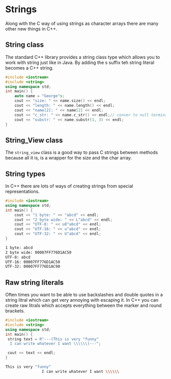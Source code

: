 # Strings

Along with the C way of using strings as character arrays there are many other new things in C++.

## String class

The standard C++ library provides a string class type which allows you to work with string just like in Java. By adding the s suffix teh string literal becomes a C++ string.

```cpp
#include <iostream>
#include <string>
using namespace std;
int main() {
    auto name = "George"s;
    cout << "size: " << name.size() << endl;
    cout << "length: " << name.length() << endl;
    cout << "name[2]: " << name[2] << endl;
    cout << "c_str: " << name.c_str() << endl;// conver to null terminated C string
    cout << "substr: " << name.substr(1, 3) << endl;
}
```

## String_View class

The `string_view` class is a good way to pass C strings between methods because all it is, is a wrapper for the size and the char array.

## String types

In C++ there are lots of ways of creating strings from special representations.

```cpp
#include <iostream>
using namespace std;
int main() {
    cout << "1 byte: " << "abcd" << endl;
    cout << "2 byte wide: " << L"abcd" << endl;
    cout << "UTF-8: " << u8"abcd" << endl;
    cout << "UTF-16: " << u"abcd" << endl;
    cout << "UTF-32: " << U"abcd" << endl;
}
```

```bash filename="Output"
1 byte: abcd
2 byte wide: 00007FF776D1AC50
UTF-8: abcd
UTF-16: 00007FF776D1AC50
UTF-32: 00007FF776D1AC90
```

## Raw string literals

Often times you want to be able to use backslashes and double quotes in a string litral which can get very annoying with escaping it. In C++ you can create raw litrals which accepts everything between the marker and round brackets.

```cpp
#include <iostream>
#include <string>
using namespace std;
int main() {
 string text = R"---(This is very "funny"
  I can write whatever I want \\\\\\)---";

 cout << text << endl;
}
```

```bash filename="Output"
This is very "funny"
                I can write whatever I want \\\\\\
```

